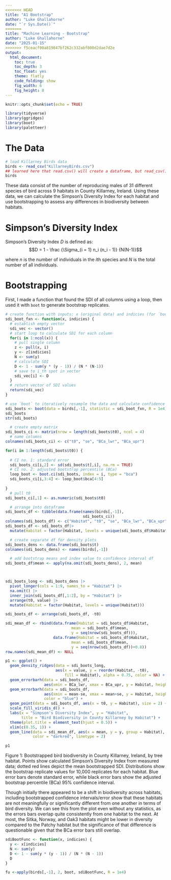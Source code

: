 ```yaml
---
<<<<<<< HEAD
title: "A1 Bootstrap"
author: "Luke Ghallahorne"
date: "`r Sys.Date()`"
=======
title: "Machine Learning - Bootstrap"
author: "Luke Ghallahorne"
date: "2025-01-15"
>>>>>>> f5ceacf00a819847bf262c332abf800d2dae7d2e
output: 
  html_document:
    toc: true
    toc_depth: 3
    toc_float: yes
    theme: flatly
    code_folding: show
    fig_width: 6
    fig_height: 8
---
```


```r
knitr::opts_chunk$set(echo = TRUE)
```

```r
library(tidyverse)
library(ggridges)
library(boot)
library(paletteer)
```

# The Data

```r
# load Killarney Birds data
birds <- read_csv("KillarneyBirds.csv")
## learned here that read.csv() will create a dataframe, but read_csv() will create a tibble'd dataframe
birds
```

These data consist of the number of reproducing males of 31 different species of bird across 9 habitats in County Killarney, Ireland. Using these data, we can calculate the Simpson's Diversity Index for each habitat and use bootstrapping to assess any differences in biodiversity between habitats.

# Simpson's Diversity Index

Simpson's Diversity Index $D$ is defined as: $$D = 1 - \frac {\Sigma_{i = 1} n_i (n_i - 1)} {N(N-1)}$$

where $n$ is the number of individuals in the $i$th species and $N$ is the total number of all individuals.

# Bootstrapping

First, I made a function that found the SDI of all columns using a loop, then used it with `boot` to generate bootstrap replicates.

```r
# create function with inputs: x (original data) and indicies (for `boot` function)
sdi_boot_fxn <- function(x, indicies) {
  # establish empty vector
  sdi_vec <- vector()
  # start loop to calculate SDI for each column
  for(i in 1:ncol(x)) {
    # pull single column
    z <- pull(x, i)
    y <- z[indicies]
    N <- sum(y)
    # calculate SDI
    D <- 1 - sum(y * (y - 1)) / (N * (N-1))
    # save to i_th spot in vector
    sdi_vec[i] <- D
  }
  # return vector of SDI values
  return(sdi_vec)
}

```


```r
# use `boot` to iteratively resample the data and calculate confidence intervals
sdi_boots <- boot(data = birds[,-1], statistic = sdi_boot_fxn, R = 1e4)
sdi_boots
str(sdi_boots)
```

```r
  # create empty matrix
sdi_boots_ci <- matrix(nrow = length(sdi_boots$t0), ncol = 4) 
  # name columns
colnames(sdi_boots_ci) <- c("t0", "se", "BCa_lwr", "BCa_upr")

for(i in 1:length(sdi_boots$t0)) {
  
  # CI no. 1: standard error
  sdi_boots_ci[i,2] <- sd(sdi_boots$t[,i], na.rm = TRUE)
  # CI no. 2: adjusted bootstrap percentile (BCa)
  loop_boot <- boot.ci(sdi_boots, index = i, type = "bca")
  sdi_boots_ci[i,3:4] <- loop_boot$bca[4:5]
  
}
  # pull t0
sdi_boots_ci[,1] <- as.numeric(sdi_boots$t0)

  # arrange into dataframe
sdi_boots_df <- tibble(data.frame(names(birds[,-1]),
                                  sdi_boots_ci)) 
colnames(sdi_boots_df) <- c("Habitat", "t0", "se", "BCa_lwr", "BCa_upr")
sdi_boots_df <- sdi_boots_df|>
  mutate(Habitat = factor(Habitat, levels = unique(sdi_boots_df$Habitat)))

  # create separate df for density plots
sdi_boots_dens <- data.frame(sdi_boots$t)
colnames(sdi_boots_dens) <- names(birds[,-1])

  # add bootstrap means and index value to confidence interval df
sdi_boots_df$mean <- apply(na.omit(sdi_boots_dens), 2, mean)



sdi_boots_long <- sdi_boots_dens |>
  pivot_longer(cols = 1:9, names_to = "Habitat") |>
  na.omit() |>
  inner_join(sdi_boots_df[,1:2], by = "Habitat") |>
  arrange(t0, value) |>
  mutate(Habitat = factor(Habitat, levels = unique(Habitat))) 

sdi_boots_df <- arrange(sdi_boots_df, -t0)

sdi_mean_df <- rbind(data.frame(Habitat = sdi_boots_df$Habitat, 
                             mean = sdi_boots_df$mean,
                             y = seq(nrow(sdi_boots_df))),
                     data.frame(Habitat = sdi_boots_df$Habitat, 
                             mean = sdi_boots_df$mean,
                             y = seq(nrow(sdi_boots_df))+0.8)) 
row.names(sdi_mean_df) <- NULL

```

```r
p1 <- ggplot() +
  geom_density_ridges(data = sdi_boots_long, 
                      aes(x = value, y = reorder(Habitat, -t0), 
                          fill = Habitat), alpha = 0.75, color = NA) +
  geom_errorbarh(data = sdi_boots_df,
                 aes(xmin = BCa_lwr, xmax = BCa_upr, y = Habitat, height = 0.5)) +
  geom_errorbarh(data = sdi_boots_df,
                 aes(xmin = mean-se, xmax = mean+se, y = Habitat, height = 0.5),
                 color = "blue") +
  geom_point(data = sdi_boots_df, aes(x = t0, y = Habitat), size = 2) +
  scale_fill_viridis_d() +
  labs(x = "Simpson's Diversity Index", y = "Habitat",
       title = "Bird Biodiversity in County Killarney by Habitat") +
  theme(plot.title = element_text(hjust = 0.5)) +
  xlim(c(0.35, 1)) +
  geom_line(data = sdi_mean_df, aes(x = mean, y = y, group = Habitat),
            color = "darkred", linetype = 2)

p1
```

Figure 1: Bootstrapped bird biodiversity in County Killarney, Ireland, by tree habitat. Points show calculated Simpson's Diversity Index from measured data; dotted red lines depict the mean bootstrapped SDI. Distributions show the bootstrap replicate values for 10,000 replicates for each habitat. Blue error bars denote standard error, while black error bars show the adjusted bootstrap percentile (BCa) 95% confidence interval.

Though initially there appeared to be a shift in biodiversity across habitats, including bootstrapped confidence intervals/error show that these habitats are not meaningfully or significantly different from one another in terms of bird diversity. We can see this from the plot even without any statistics, as the errors bars overlap quite consistently from one habitat to the next. At most, the Sitka, Norway, and Oak3 habitats might be lower in diversity compared to the Patchy habitat but the significance of that difference is questionable given that the BCa error bars still overlap.

```r
sdiBootFunc <- function(x, indicies) {
  y <- x[indicies]
  N <- sum(y)
  D <- 1 - sum(y * (y - 1)) / (N * (N - 1))
  D
}

fu <-apply(birds[,-1], 2, boot, sdiBootFunc, R = 1e4)
```

